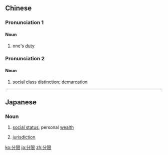 ==Chinese==
{{zh-forms}}

===Pronunciation 1===
{{zh-pron
|m=fènxiàn
|cat=n
}}

====Noun====
{{zh-noun}}

# one's [[duty]]

===Pronunciation 2===
{{zh-pron
|m=fēnxiàn,fènxiàn
|cat=n
}}

====Noun====
{{zh-noun}}

# {{lb|zh|literary}} [[social class]] [[distinction]]; [[demarcation]]

----

==Japanese==
{{ja-kanjitab|ぶ|げん|yomi=on}}

===Noun===
{{ja-noun|ぶげん|ぶんげん}}

# [[social status]], personal [[wealth]]
# {{lb|ja|legal|sort=ふげん'}} {{abbreviation of|分限処分|lang=ja}} [[jurisdiction]]

[[ko:分限]]
[[ja:分限]]
[[zh:分限]]